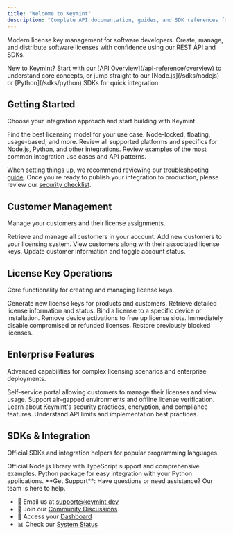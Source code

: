 ```yaml
---
title: "Welcome to Keymint"
description: "Complete API documentation, guides, and SDK references for Keymint license management platform."
---
```


Modern license key management for software developers. Create, manage, and distribute software licenses with confidence using our REST API and SDKs.

<Note>
New to Keymint? Start with our [API Overview](/api-reference/overview) to understand core concepts, or jump straight to our [Node.js](/sdks/nodejs) or [Python](/sdks/python) SDKs for quick integration.
</Note>

## Getting Started

Choose your integration approach and start building with Keymint.

<CardGroup cols={2}>
  <Card title="Licensing Models" icon="lightbulb" href="/topics/offline-key">
    Find the best licensing model for your use case. Node-locked, floating, usage-based, and more.
  </Card>
  <Card title="Platform Overview" icon="code" href="/sdks/nodejs">
    Review all supported platforms and specifics for Node.js, Python, and other integrations.
  </Card>
  <Card title="Examples" icon="book-open" href="/api-reference/overview">
    Review examples of the most common integration use cases and API patterns.
  </Card>
</CardGroup>

When setting things up, we recommend reviewing our [troubleshooting guide](/help/faqs). Once you're ready to publish your integration to production, please review our [security checklist](/security/index).

## Customer Management

Manage your customers and their license assignments.

<CardGroup cols={2}>
  <Card title="Get All Customers" icon="users" href="/api-reference/customers/get-all">
    Retrieve and manage all customers in your account.
  </Card>
  <Card title="Create Customer" icon="user-plus" href="/api-reference/customers/create">
    Add new customers to your licensing system.
  </Card>
  <Card title="Customer with Keys" icon="key" href="/api-reference/customers/get-with-keys">
    View customers along with their associated license keys.
  </Card>
  <Card title="Manage Customers" icon="user-pen" href="/api-reference/customers/update">
    Update customer information and toggle account status.
  </Card>
</CardGroup>

## License Key Operations

Core functionality for creating and managing license keys.

<CardGroup cols={3}>
  <Card title="Create License" icon="plus" href="/api-reference/license-keys/create">
    Generate new license keys for products and customers.
  </Card>
  <Card title="Get License Info" icon="magnifying-glass" href="/api-reference/license-keys/get-info">
    Retrieve detailed license information and status.
  </Card>
  <Card title="Activate" icon="circle-check" href="/api-reference/license-keys/activate">
    Bind a license to a specific device or installation.
  </Card>
  <Card title="Deactivate" icon="circle-xmark" href="/api-reference/license-keys/deactivate">
    Remove device activations to free up license slots.
  </Card>
  <Card title="Block License" icon="ban" href="/api-reference/license-keys/block">
    Immediately disable compromised or refunded licenses.
  </Card>
  <Card title="Unblock License" icon="arrow-rotate-left" href="/api-reference/license-keys/unblock">
    Restore previously blocked licenses.
  </Card>
</CardGroup>

## Enterprise Features

Advanced capabilities for complex licensing scenarios and enterprise deployments.

<CardGroup cols={2}>
  <Card title="Customer Portal" icon="user-circle" href="/help/customer-portal/login">
    Self-service portal allowing customers to manage their licenses and view usage.
  </Card>
  <Card title="Offline Licensing" icon="wifi-slash" href="/topics/offline-key">
    Support air-gapped environments and offline license verification.
  </Card>
  <Card title="Security & Compliance" icon="shield-check" href="/security/index">
    Learn about Keymint's security practices, encryption, and compliance features.
  </Card>
  <Card title="Rate Limits & Best Practices" icon="gauge-high" href="/api-reference/rate-limits">
    Understand API limits and implementation best practices.
  </Card>
</CardGroup>

## SDKs & Integration

Official SDKs and integration helpers for popular programming languages.

<CardGroup cols={2}>
  <Card title="Node.js SDK" icon="node-js" href="/sdks/nodejs">
    Official Node.js library with TypeScript support and comprehensive examples.
  </Card>
  <Card title="Python SDK" icon="python" href="/sdks/python">
    Python package for easy integration with your Python applications.
  </Card>
</CardGroup>

<Card title="Need Help?" icon="life-ring" href="mailto:support@keymint.dev">
  **Get Support**: Have questions or need assistance? Our team is here to help.
  
  - 📧 Email us at [support@keymint.dev](mailto:support@keymint.dev)
  - 💬 Join our [Community Discussions](https://github.com/keymint-dev/discussions)
  - 🚀 Access your [Dashboard](https://app.keymint.dev)
  - 📊 Check our [System Status](https://status.keymint.dev)
</Card>
